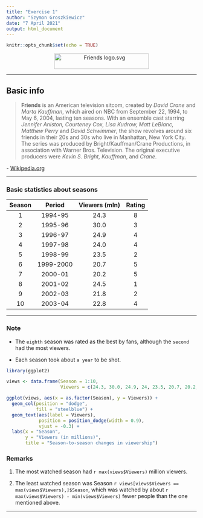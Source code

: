 ---
title: "Exercise 1"
author: "Szymon Groszkiewicz"
date: "7 April 2021"
output: html_document
---

```{r setup, include=FALSE}
knitr::opts_chunk$set(echo = TRUE)
```

<center>
<a href="/wiki/File:Friends_logo.svg" class="image"><img alt="Friends logo.svg" src="//upload.wikimedia.org/wikipedia/commons/thumb/b/bc/Friends_logo.svg/250px-Friends_logo.svg.png" decoding="async" width="250" height="41" srcset="//upload.wikimedia.org/wikipedia/commons/thumb/b/bc/Friends_logo.svg/375px-Friends_logo.svg.png 1.5x, //upload.wikimedia.org/wikipedia/commons/thumb/b/bc/Friends_logo.svg/500px-Friends_logo.svg.png 2x" data-file-width="1186" data-file-height="196"></a>
</center>

---

## Basic info

> **Friends** is an American television sitcom, created by *David Crane* and *Marta Kauffman*, which aired on NBC from September 22, 1994, to May 6, 2004, lasting ten seasons. With an ensemble cast starring *Jennifer Aniston, Courteney Cox, Lisa Kudrow, Matt LeBlanc, Matthew Perry* and *David Schwimmer*, the show revolves around six friends in their 20s and 30s who live in Manhattan, New York City. The series was produced by Bright/Kauffman/Crane Productions, in association with Warner Bros. Television. The original executive producers were *Kevin S. Bright, Kauffman*, and *Crane*.

\- [Wikipedia.org](https://en.wikipedia.org/wiki/Friends)

---

### Basic statistics about seasons

| Season  | Period    | Viewers (mln) | Rating |
|:------: |:---------:|:-------------:|:------:|
| 1       | 1994-95   | 24.3          | 8      |
| 2       | 1995-96   | 30.0          | 3      |
| 3       | 1996-97   | 24.9          | 4      |
| 4       | 1997-98   | 24.0          | 4      |
| 5       | 1998-99   | 23.5          | 2      |
| 6       | 1999-2000 | 20.7          | 5      |
| 7       | 2000-01   | 20.2          | 5      |
| 8       | 2001-02   | 24.5          | 1      |
| 9       | 2002-03   | 21.8          | 2      |
| 10      | 2003-04   | 22.8          | 4      |

---

### Note

* The `eighth` season was rated as the best by fans, although the `second` had the most viewers.

* Each season took about `a year` to be shot.

```{r, include=F}
library(ggplot2)
```

```{r, fig.align='center', echo=F}
views <- data.frame(Season = 1:10,
                    Viewers = c(24.3, 30.0, 24.9, 24, 23.5, 20.7, 20.2, 24.5, 21.8, 22.8))

ggplot(views, aes(x = as.factor(Season), y = Viewers)) +
  geom_col(position = "dodge", 
           fill = "steelblue") + 
  geom_text(aes(label = Viewers), 
            position = position_dodge(width = 0.9),
            vjust = -0.3) +
  labs(x = "Season",
       y = "Viewers (in millions)",
       title = "Season-to-season changes in viewership")

```

### Remarks 

1. The most watched season had `r max(views$Viewers)` million viewers.

2. The least watched season was Season `r views[views$Viewers == max(views$Viewers),]$Season`, which was watched by about `r max(views$Viewers) - min(views$Viewers)` fewer people than the one mentioned above.

***

